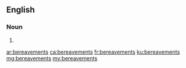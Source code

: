 ==English==

===Noun===
{{head|en|plural}}

# {{plural of|bereavement|lang=en}}

[[ar:bereavements]]
[[ca:bereavements]]
[[fr:bereavements]]
[[ku:bereavements]]
[[mg:bereavements]]
[[my:bereavements]]